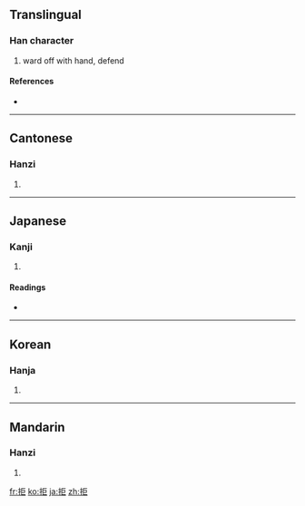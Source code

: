 ==Translingual==

===Han character===
{{Han char|rn=64|rad=手|as=05|sn=8|four=5101<sub>7</sub>|canj=手尸尸 (QSS)}}

# ward off with hand, defend

====References====
* {{Han ref|kx=0425.120|dkj=11957|dj=0774.010|hdz=31835.010|uh=62D2|ud=25298|bh=A9DA|bd=43482}}

----

==Cantonese==

===Hanzi===
{{yue-hanzi|jyut=|y=keui5}}

# {{defn|Cantonese}}

----

==Japanese==

===Kanji===
{{ja-kanji|grade=c|rs=手05}}

# {{defn|Japanese}}

====Readings====
* {{ja-readings|on=[[きょ]] (kyo), [[く]] (ku)|kun=[[こばむ]] (kobamu), [[ふせぐ]] (fusegu)}}

----

==Korean==

===Hanja===
{{ko-hanja|hangeul=[[거]], [[구]]|eumhun=|rv=geo, gu|mr=kŏ, ku|y=ke, kwu}}

# {{defn|Korean}}

----

==Mandarin==

===Hanzi===
{{cmn-hanzi|pin=[[jù]] ([[ju4]])|wg=chü<sup>4</sup>}}

# {{defn|Mandarin}}

[[fr:拒]]
[[ko:拒]]
[[ja:拒]]
[[zh:拒]]